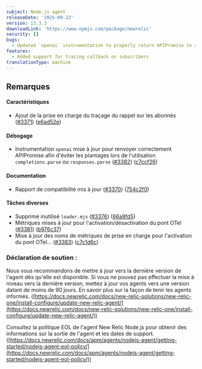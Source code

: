 ```yaml
---
subject: Node.js agent
releaseDate: '2025-09-22'
version: 13.3.3
downloadLink: 'https://www.npmjs.com/package/newrelic'
security: []
bugs:
  - Updated `openai` instrumentation to properly return APIPromise to avoid crashing when using `completions.parse` or `responses.parse`
features:
  - Added support for tracing callback on subscribers
translationType: machine
---
```


## Remarques

#### Caractéristiques

* Ajout de la prise en charge du traçage du rappel sur les abonnés ([#3371](https://github.com/newrelic/node-newrelic/pull/3371)) ([e6ad52e](https://github.com/newrelic/node-newrelic/commit/e6ad52e1f897ec757e90f9fc12f592e1c6eec2fe))

#### Débogage

* Instrumentation `openai` mise à jour pour renvoyer correctement APIPromise afin d&apos;éviter les plantages lors de l&apos;utilisation `completions.parse` ou `responses.parse` ([#3382](https://github.com/newrelic/node-newrelic/pull/3382)) ([c7ccf26](https://github.com/newrelic/node-newrelic/commit/c7ccf260ffc9c788bde73b43231b716199724d09))

#### Documentation

* Rapport de compatibilité mis à jour ([#3370](https://github.com/newrelic/node-newrelic/pull/3370)) ([754c2f0](https://github.com/newrelic/node-newrelic/commit/754c2f089339268fb73a3ff7765a630ea8982d0d))

#### Tâches diverses

* Supprimé inutilisé `loader.mjs` ([#3376](https://github.com/newrelic/node-newrelic/pull/3376)) ([66a9fd5](https://github.com/newrelic/node-newrelic/commit/66a9fd543d1a7854b7405c7b5b884d8a71773b85))
* Métriques mises à jour pour l&apos;activation/désactivation du pont OTel ([#3381](https://github.com/newrelic/node-newrelic/pull/3381)) ([b976c37](https://github.com/newrelic/node-newrelic/commit/b976c376fe187bda5bde1b8cd4b86a7de86fe4f9))
* Mise à jour des noms de métriques de prise en charge pour l&apos;activation du pont OTel… ([#3383](https://github.com/newrelic/node-newrelic/pull/3383)) ([c7c1d6c](https://github.com/newrelic/node-newrelic/commit/c7c1d6c942c6b53fd944e2259b42d1e7e7be483a))

### Déclaration de soutien :

Nous vous recommandons de mettre à jour vers la dernière version de l&apos;agent dès qu&apos;elle est disponible. Si vous ne pouvez pas effectuer la mise à niveau vers la dernière version, mettez à jour vos agents vers une version datant de moins de 90 jours. En savoir plus sur la façon de tenir les agents informés. ([https://docs.newrelic.com/docs/new-relic-solutions/new-relic-one/install-configure/update-new-relic-agent/](https://docs.newrelic.com/docs/new-relic-solutions/new-relic-one/install-configure/update-new-relic-agent/))

Consultez la politique EOL de l&apos;agent New Relic Node.js pour obtenir des informations sur la sortie de l&apos;agent et les dates de support. ([https://docs.newrelic.com/docs/apm/agents/nodejs-agent/getting-started/nodejs-agent-eol-policy/](https://docs.newrelic.com/docs/apm/agents/nodejs-agent/getting-started/nodejs-agent-eol-policy/))